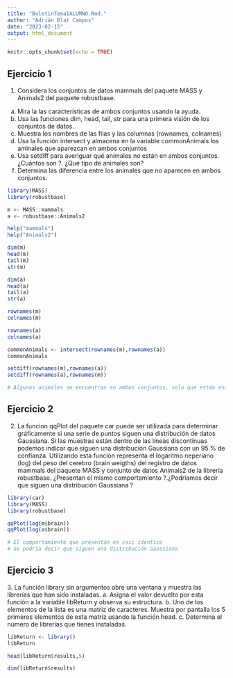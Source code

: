 ```yaml
---
title: "BoletinTema1ALUMNO.Rmd."
author: "Adrián Blat Campos"
date: "2023-02-15"
output: html_document
---
```


```r
knitr::opts_chunk$set(echo = TRUE)
```

## Ejercicio 1

1. Considera los conjuntos de datos mammals del paquete MASS y Animals2 del paquete robustbase.
a. Mira la las características de ambos conjuntos usando la ayuda.
b. Usa las funciones dim, head, tail, str para una primera visión de los conjuntos de datos.
c. Muestra los nombres de las filas y las columnas (rownames, colnames)
d. Usa la función intersect y almacena en la variable commonAnimals los aminales que aparezcan
en ambos conjuntos
e. Usa setdiff para averiguar qué animales no están en ambos conjuntos. ¿Cuántos son ?. ¿Qué tipo
de animales son?
f. Determina las diferencia entre los animales que no aparecen en ambos conjuntos.

```r
library(MASS)
library(robustbase)

m <- MASS::mammals
a <- robustbase::Animals2
```

```r
help("mammals")
help("Animals2")
```

```r
dim(m)
head(m)
tail(m)
str(m)

dim(a)
head(a)
tail(a)
str(a)
```

```r
rownames(m)
colnames(m)

rownames(a)
colnames(a)
```

```r
commonAnimals <- intersect(rownames(m),rownames(a))
commonAnimals
```

```r
setdiff(rownames(m),rownames(a))
setdiff(rownames(a),rownames(m))
```

```r
# Algunos animales se encuentran en ambos conjuntos, solo que están escritos de formas distintas, cambiando alguna palabra o algún caracter.
```

## Ejercicio 2

2. La funcion qqPlot del paquete car puede ser utilizada para determinar gráficamente si una serie
de puntos siguen una distribución de datos Gaussiana. Si las muestras están dentro de las líneas
discontinuas podemos indicar que siguen una distribución Gaussiana con un 95 % de confianza.
Utilizando esta función representa el logaritmo neperiano (log) del peso del cerebro (brain weigths)
del registro de datos mammals del paquete MASS y conjunto de datos Animals2 de la librería
robustbase. ¿Presentan el mismo comportamiento ?.¿Podríamos decir que siguen una distribución
Gaussiana ?

```r
library(car)
library(MASS)
library(robustbase)

qqPlot(log(m$brain))
qqPlot(log(a$brain))

# El comportamiento que presentan es casi idéntico
# Se podría decir que siguen una distribución Gaussiana
```

## Ejercicio 3

3\. La función library sin argumentos abre una ventana y muestra las librerías que han sido instaladas.
a. Asigna el valor devuelto por esta función a la variable libReturn y observa su estructura.
b. Uno de los elementos de la lista es una matriz de caracteres. Muestra por pantalla los 5 primeros
elementos de esta matriz usando la función head.
c. Determina el número de librerías que tienes instaladas.

```r
libReturn <- library()
libReturn
```

```r
head(libReturn$results,5)
```

```r
dim(libReturn$results)
```
